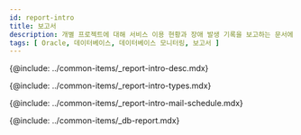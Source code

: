 ```yaml
---
id: report-intro
title: 보고서
description: 개별 프로젝트에 대해 서비스 이용 현황과 장애 발생 기록을 보고하는 문서에 대해 알아봅니다.
tags: [ Oracle, 데이터베이스, 데이터베이스 모니터링, 보고서 ]
---
```


<!-- 개요 -->
{@include: ../common-items/_report-intro-desc.mdx}

<!-- ## 보고서의 종류 -->
{@include: ../common-items/_report-intro-types.mdx}

<!-- ## 메일 발송 예약 -->
{@include: ../common-items/_report-intro-mail-schedule.mdx} 

{@include: ../common-items/_db-report.mdx} 